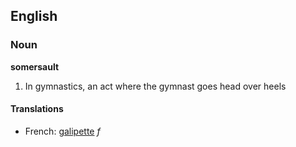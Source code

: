 ==English==
===Noun===
'''somersault'''

# In gymnastics, an act where the gymnast goes head over heels

====Translations====
*French: [[galipette]] ''f''